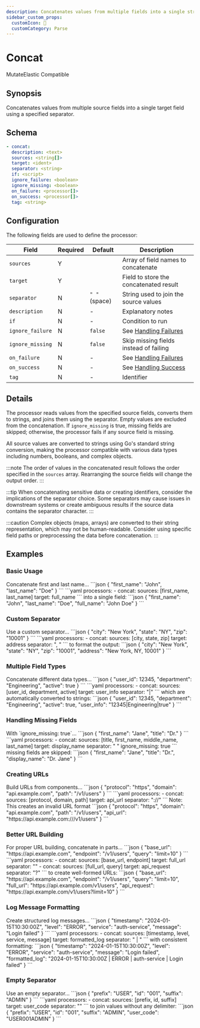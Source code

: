 ```yaml
---
description: Concatenates values from multiple fields into a single string
sidebar_custom_props: 
  customIcon: 🔗
  customCategory: Parse
---
```


# Concat

<span className="theme-doc-version-badge badge badge--primary">Mutate</span><span className="theme-doc-version-badge badge badge--secondary">Elastic Compatible</span>

## Synopsis

Concatenates values from multiple source fields into a single target field using a specified separator.

## Schema

```yaml {1,4}
- concat:
  description: <text>
  sources: <string[]>
  target: <ident>
  separator: <string>
  if: <script>
  ignore_failure: <boolean>
  ignore_missing: <boolean>
  on_failure: <processor[]>
  on_success: <processor[]>
  tag: <string>
```

## Configuration

The following fields are used to define the processor:

|Field|Required|Default|Description|
|---|---|---|---|
|`sources`|Y||Array of field names to concatenate|
|`target`|Y||Field to store the concatenated result|
|`separator`|N|`" "` (space)|String used to join the source values|
|`description`|N|-|Explanatory notes|
|`if`|N|-|Condition to run|
|`ignore_failure`|N|`false`|See [Handling Failures](../handling-failures.mdx)|
|`ignore_missing`|N|`false`|Skip missing fields instead of failing|
|`on_failure`|N|-|See [Handling Failures](../handling-failures.mdx)|
|`on_success`|N|-|See [Handling Success](../handling-success.mdx)|
|`tag`|N|-|Identifier|

## Details

The processor reads values from the specified source fields, converts them to strings, and joins them using the separator. Empty values are excluded from the concatenation. If `ignore_missing` is true, missing fields are skipped; otherwise, the processor fails if any source field is missing.

All source values are converted to strings using Go's standard string conversion, making the processor compatible with various data types including numbers, booleans, and complex objects.

:::note
The order of values in the concatenated result follows the order specified in the `sources` array. Rearranging the source fields will change the output order.
:::

:::tip
When concatenating sensitive data or creating identifiers, consider the implications of the separator choice. Some separators may cause issues in downstream systems or create ambiguous results if the source data contains the separator character.
:::

:::caution
Complex objects (maps, arrays) are converted to their string representation, which may not be human-readable. Consider using specific field paths or preprocessing the data before concatenation.
:::

## Examples

### Basic Usage

<ExampleGrid>
  <CommentCol>
    Concatenate first and last name...
  </CommentCol>
  <CodeCol>
    ```json
    {
      "first_name": "John",
      "last_name": "Doe"
    }
    ```
    ```yaml
    processors:
      - concat:
        sources: [first_name, last_name]
        target: full_name
    ```
  </CodeCol>
  <CommentCol>
    into a single field:
  </CommentCol>
  <CodeCol>
    ```json
    {
      "first_name": "John",
      "last_name": "Doe",
      "full_name": "John Doe"
    }
    ```
  </CodeCol>
</ExampleGrid>

### Custom Separator

<ExampleGrid>
  <CommentCol>
    Use a custom separator...
  </CommentCol>
  <CodeCol>
    ```json
    {
      "city": "New York",
      "state": "NY",
      "zip": "10001"
    }
    ```
    ```yaml
    processors:
      - concat:
        sources: [city, state, zip]
        target: address
        separator: ", "
    ```
  </CodeCol>
  <CommentCol>
    to format the output:
  </CommentCol>
  <CodeCol>
    ```json
    {
      "city": "New York",
      "state": "NY", 
      "zip": "10001",
      "address": "New York, NY, 10001"
    }
    ```
  </CodeCol>
</ExampleGrid>

### Multiple Field Types

<ExampleGrid>
  <CommentCol>
    Concatenate different data types...
  </CommentCol>
  <CodeCol>
    ```json
    {
      "user_id": 12345,
      "department": "Engineering",
      "active": true
    }
    ```
    ```yaml
    processors:
      - concat:
        sources: [user_id, department, active]
        target: user_info
        separator: "|"
    ```
  </CodeCol>
  <CommentCol>
    which are automatically converted to strings:
  </CommentCol>
  <CodeCol>
    ```json
    {
      "user_id": 12345,
      "department": "Engineering",
      "active": true,
      "user_info": "12345|Engineering|true"
    }
    ```
  </CodeCol>
</ExampleGrid>

### Handling Missing Fields

<ExampleGrid>
  <CommentCol>
    With `ignore_missing: true`...
  </CommentCol>
  <CodeCol>
    ```json
    {
      "first_name": "Jane",
      "title": "Dr."
    }
    ```
    ```yaml
    processors:
      - concat:
        sources: [title, first_name, middle_name, last_name]
        target: display_name
        separator: " "
        ignore_missing: true
    ```
  </CodeCol>
  <CommentCol>
    missing fields are skipped:
  </CommentCol>
  <CodeCol>
    ```json
    {
      "first_name": "Jane",
      "title": "Dr.",
      "display_name": "Dr. Jane"
    }
    ```
  </CodeCol>
</ExampleGrid>

### Creating URLs

<ExampleGrid>
  <CommentCol>
    Build URLs from components...
  </CommentCol>
  <CodeCol>
    ```json
    {
      "protocol": "https",
      "domain": "api.example.com",
      "path": "/v1/users"
    }
    ```
    ```yaml
    processors:
      - concat:
        sources: [protocol, domain, path]
        target: api_url
        separator: "://"
    ```
  </CodeCol>
  <CommentCol>
    Note: This creates an invalid URL format
  </CommentCol>
  <CodeCol>
    ```json
    {
      "protocol": "https",
      "domain": "api.example.com", 
      "path": "/v1/users",
      "api_url": "https://api.example.com:///v1/users"
    }
    ```
  </CodeCol>
</ExampleGrid>

### Better URL Building

<ExampleGrid>
  <CommentCol>
    For proper URL building, concatenate in parts...
  </CommentCol>
  <CodeCol>
    ```json
    {
      "base_url": "https://api.example.com",
      "endpoint": "/v1/users",
      "query": "limit=10"
    }
    ```
    ```yaml
    processors:
      - concat:
        sources: [base_url, endpoint]
        target: full_url
        separator: ""
      - concat:
        sources: [full_url, query]
        target: api_request
        separator: "?"
    ```
  </CodeCol>
  <CommentCol>
    to create well-formed URLs:
  </CommentCol>
  <CodeCol>
    ```json
    {
      "base_url": "https://api.example.com",
      "endpoint": "/v1/users",
      "query": "limit=10",
      "full_url": "https://api.example.com/v1/users",
      "api_request": "https://api.example.com/v1/users?limit=10"
    }
    ```
  </CodeCol>
</ExampleGrid>

### Log Message Formatting

<ExampleGrid>
  <CommentCol>
    Create structured log messages...
  </CommentCol>
  <CodeCol>
    ```json
    {
      "timestamp": "2024-01-15T10:30:00Z",
      "level": "ERROR",
      "service": "auth-service",
      "message": "Login failed"
    }
    ```
    ```yaml
    processors:
      - concat:
        sources: [timestamp, level, service, message]
        target: formatted_log
        separator: " | "
    ```
  </CodeCol>
  <CommentCol>
    with consistent formatting:
  </CommentCol>
  <CodeCol>
    ```json
    {
      "timestamp": "2024-01-15T10:30:00Z",
      "level": "ERROR",
      "service": "auth-service", 
      "message": "Login failed",
      "formatted_log": "2024-01-15T10:30:00Z | ERROR | auth-service | Login failed"
    }
    ```
  </CodeCol>
</ExampleGrid>

### Empty Separator

<ExampleGrid>
  <CommentCol>
    Use an empty separator...
  </CommentCol>
  <CodeCol>
    ```json
    {
      "prefix": "USER",
      "id": "001",
      "suffix": "ADMIN"
    }
    ```
    ```yaml
    processors:
      - concat:
        sources: [prefix, id, suffix]
        target: user_code
        separator: ""
    ```
  </CodeCol>
  <CommentCol>
    to join values without any delimiter:
  </CommentCol>
  <CodeCol>
    ```json
    {
      "prefix": "USER",
      "id": "001", 
      "suffix": "ADMIN",
      "user_code": "USER001ADMIN"
    }
    ```
  </CodeCol>
</ExampleGrid>